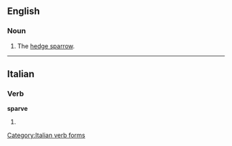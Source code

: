 ==English==

===Noun===
{{en-noun}}

# {{UK|dialect}} The [[hedge sparrow]].

{{Webster 1913}}

----

==Italian==

===Verb===
'''sparve'''

# {{conjugation of|sparere||3|s|[[past historic]]|lang=it}}

[[Category:Italian verb forms]]